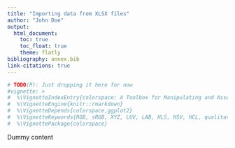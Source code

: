 ```yaml
---
title: "Importing data from XLSX files"
author: "John Doe"
output:
  html_document:
    toc: true
    toc_float: true
    theme: flatly
bibliography: annex.bib
link-citations: true
---
```


```r
# TODO(R): Just dropping it here for now
#vignette: >
#  %\VignetteIndexEntry{colorspace: A Toolbox for Manipulating and Assessing Colors and Palettes}
#  %\VignetteEngine{knitr::rmarkdown}
#  %\VignetteDepends{colorspace,ggplot2}
#  %\VignetteKeywords{RGB, sRGB, XYZ, LUV, LAB, HLS, HSV, HCL, qualitative palette, sequential palette, diverging palette, shiny, visualization, color vision deficiency}
#  %\VignettePackage{colorspace}
```

Dummy content
